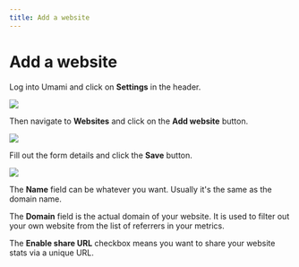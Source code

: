 ```yaml
---
title: Add a website
---
```


# Add a website

Log into Umami and click on **Settings** in the header.

<img src="/images/v1/header.png" />

Then navigate to **Websites** and click on the **Add website** button.

<img src="/images/v1/add-website.png" />

Fill out the form details and click the **Save** button.

<img src="/images/v1/add-website-form.png" />

The **Name** field can be whatever you want. Usually it's the same as the domain name.

The **Domain** field is the actual domain of your website. It is used to filter out your own website
from the list of referrers in your metrics.

The **Enable share URL** checkbox means you want to share your website stats via a unique URL.
